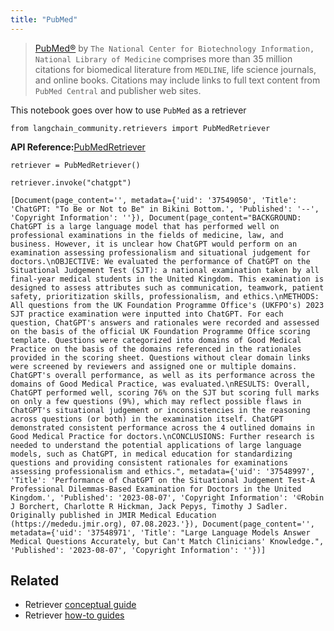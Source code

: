 ```yaml
---
title: "PubMed"
---
```


> [PubMed®](https://pubmed.ncbi.nlm.nih.gov/) by `The National Center for Biotechnology Information, National Library of Medicine` comprises more than 35 million citations for biomedical literature from `MEDLINE`, life science journals, and online books. Citations may include links to full text content from `PubMed Central` and publisher web sites.

This notebook goes over how to use `PubMed` as a retriever

```
from langchain_community.retrievers import PubMedRetriever
```

**API Reference:**[PubMedRetriever](https://python.langchain.com/api_reference/community/retrievers/langchain_community.retrievers.pubmed.PubMedRetriever.html)

```
retriever = PubMedRetriever()
```

```
retriever.invoke("chatgpt")
```

```
[Document(page_content='', metadata={'uid': '37549050', 'Title': 'ChatGPT: "To Be or Not to Be" in Bikini Bottom.', 'Published': '--', 'Copyright Information': ''}), Document(page_content="BACKGROUND: ChatGPT is a large language model that has performed well on professional examinations in the fields of medicine, law, and business. However, it is unclear how ChatGPT would perform on an examination assessing professionalism and situational judgement for doctors.\nOBJECTIVE: We evaluated the performance of ChatGPT on the Situational Judgement Test (SJT): a national examination taken by all final-year medical students in the United Kingdom. This examination is designed to assess attributes such as communication, teamwork, patient safety, prioritization skills, professionalism, and ethics.\nMETHODS: All questions from the UK Foundation Programme Office's (UKFPO's) 2023 SJT practice examination were inputted into ChatGPT. For each question, ChatGPT's answers and rationales were recorded and assessed on the basis of the official UK Foundation Programme Office scoring template. Questions were categorized into domains of Good Medical Practice on the basis of the domains referenced in the rationales provided in the scoring sheet. Questions without clear domain links were screened by reviewers and assigned one or multiple domains. ChatGPT's overall performance, as well as its performance across the domains of Good Medical Practice, was evaluated.\nRESULTS: Overall, ChatGPT performed well, scoring 76% on the SJT but scoring full marks on only a few questions (9%), which may reflect possible flaws in ChatGPT's situational judgement or inconsistencies in the reasoning across questions (or both) in the examination itself. ChatGPT demonstrated consistent performance across the 4 outlined domains in Good Medical Practice for doctors.\nCONCLUSIONS: Further research is needed to understand the potential applications of large language models, such as ChatGPT, in medical education for standardizing questions and providing consistent rationales for examinations assessing professionalism and ethics.", metadata={'uid': '37548997', 'Title': 'Performance of ChatGPT on the Situational Judgement Test-A Professional Dilemmas-Based Examination for Doctors in the United Kingdom.', 'Published': '2023-08-07', 'Copyright Information': '©Robin J Borchert, Charlotte R Hickman, Jack Pepys, Timothy J Sadler. Originally published in JMIR Medical Education (https://mededu.jmir.org), 07.08.2023.'}), Document(page_content='', metadata={'uid': '37548971', 'Title': "Large Language Models Answer Medical Questions Accurately, but Can't Match Clinicians' Knowledge.", 'Published': '2023-08-07', 'Copyright Information': ''})]
```

## Related

* Retriever [conceptual guide](/src/oss/concepts/retrievers)
* Retriever [how-to guides](/src/oss/how_to/#retrievers)
